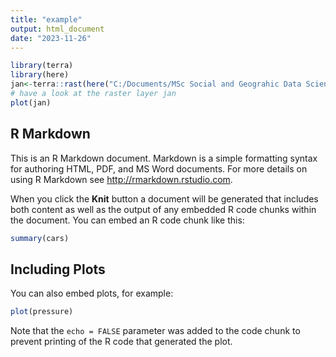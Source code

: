 ```yaml
---
title: "example"
output: html_document
date: "2023-11-26"
---
```


```r
library(terra)
library(here)
jan<-terra::rast(here("C:/Documents/MSc Social and Geograhic Data Science/CASA0005 Geographical Information Systems and Science/GIS/wk3/prac3/prac3_data", "wc2.1_5m_tavg_01.tif"))
# have a look at the raster layer jan
plot(jan)
```

## R Markdown

This is an R Markdown document. Markdown is a simple formatting syntax for authoring HTML, PDF, and MS Word documents. For more details on using R Markdown see <http://rmarkdown.rstudio.com>.

When you click the **Knit** button a document will be generated that includes both content as well as the output of any embedded R code chunks within the document. You can embed an R code chunk like this:

```r
summary(cars)
```

## Including Plots

You can also embed plots, for example:

```r
plot(pressure)
```

Note that the `echo = FALSE` parameter was added to the code chunk to prevent printing of the R code that generated the plot.
